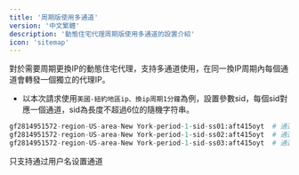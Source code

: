 ```yaml
---
title: '周期版使用多通道'
version: '中文繁體'
description: '動態住宅代理周期版使用多通道的設置介紹'
icon: 'sitemap'
---
```


對於需要周期更換IP的動態住宅代理，支持多通道使用，在同一換IP周期內每個通道會轉發一個獨立的代理IP。

- 以本次請求使用`美國-紐約地區ip、換ip周期1分鐘`為例，設置參數sid，每個sid對應一個通道，sid為長度不超過6位的隨機字符串。

```python 程式碼範例
gf2814951572-region-US-area-New York-period-1-sid-ss01:aft415oyt  # 通道一
gf2814951572-region-US-area-New York-period-1-sid-ss02:aft415oyt  # 通道二
gf2814951572-region-US-area-New York-period-1-sid-ss03:aft415oyt  # 通道三
```

<Warning>只支持通过用户名设置通道</Warning>

